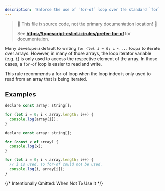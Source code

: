 ```yaml
---
description: 'Enforce the use of `for-of` loop over the standard `for` loop where possible.'
---
```



> 🛑 This file is source code, not the primary documentation location! 🛑
>
> See **https://typescript-eslint.io/rules/prefer-for-of** for documentation.

Many developers default to writing `for (let i = 0; i < ...` loops to iterate over arrays.
However, in many of those arrays, the loop iterator variable (e.g. `i`) is only used to access the respective element of the array.
In those cases, a `for-of` loop is easier to read and write.

This rule recommends a for-of loop when the loop index is only used to read from an array that is being iterated.

## Examples

<Tabs>
<TabItem value="❌ Incorrect">

```js
declare const array: string[];

for (let i = 0; i < array.length; i++) {
  console.log(array[i]);
}
```

</TabItem>
<TabItem value="✅ Correct">

```js
declare const array: string[];

for (const x of array) {
  console.log(x);
}

for (let i = 0; i < array.length; i++) {
  // i is used, so for-of could not be used.
  console.log(i, array[i]);
}
```

</TabItem>
</Tabs>

{/* Intentionally Omitted: When Not To Use It */}
